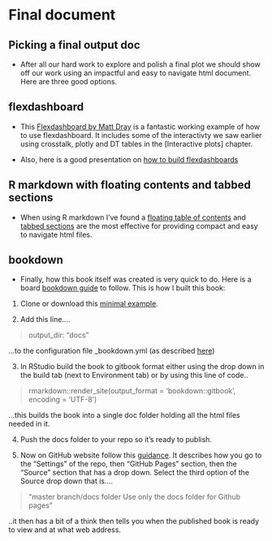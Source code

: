 # Final document

## Picking a final output doc

* After all our hard work to explore and polish a final plot we should show off our work using an impactful and easy to navigate html document. Here are three good options.

## flexdashboard

* This [Flexdashboard by Matt Dray](https://github.com/matt-dray/earl18-crosstalk) is a fantastic working example of how to use flexdashboard. It includes some of the interactivty we saw earlier using crosstalk, plotly and DT tables in the [Interactive plots] chapter.

* Also, here is a good presentation on [how to build flexdashboards](https://arm.rbind.io/slides/flexdashboard.html#1)

## R markdown with floating contents and tabbed sections

* When using R markdown I've found a [floating table of contents](https://bookdown.org/yihui/rmarkdown/html-document.html#table-of-contents) and [tabbed sections](https://bookdown.org/yihui/rmarkdown/html-document.html#tabbed-sections) are the most effective for providing compact and easy to navigate html files.

## bookdown

* Finally, how this book itself was created is very quick to do. Here is a board [bookdown guide](https://bookdown.org/home/about/) to follow. This is how I built this book:
 
1. Clone or download this [minimal example](https://github.com/rstudio/bookdown-demo).  

2. Add this line....

> output_dir: "docs" 
  
  ...to the configuration file _bookdown.yml (as described [here](https://bookdown.org/yihui/bookdown/github.html))
  
3. In RStudio build the book to gitbook format either using the drop down in the build tab (next to Environment tab)
 or by using this line of code..
   
> rmarkdown::render_site(output_format = 'bookdown::gitbook', encoding = 'UTF-8')
 
  ...this builds the book into a single doc folder holding all the html files needed in it. 

4. Push the docs folder to your repo so it's ready to publish.

5. Now on GitHub website follow this [guidance](https://help.github.com/en/github/working-with-github-pages/configuring-a-publishing-source-for-your-github-pages-site). It describes how you go to the "Settings" of the repo, then "GitHub Pages" section, then the "Source" section that has a drop down.
Select the third option of the Source drop down that is....
   
> "master branch/docs folder 
   Use only the docs folder for Github pages"
   
   ..it then has a bit of a think then tells you when the published book is ready to view and at what web address.
